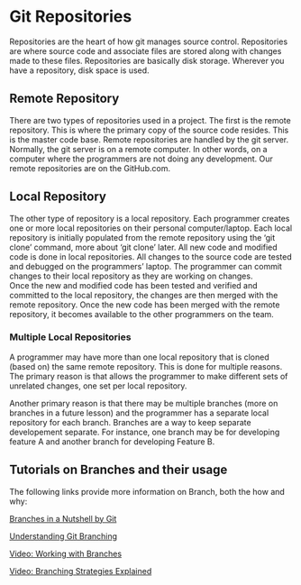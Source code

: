 # Git Repositories

Repositories are the heart of how git manages source control.  Repositories are
where source code and associate files are stored along with changes made to these
files.  Repositories are basically disk storage.  Wherever you have a repository,
disk space is used.

## Remote Repository

There are two types of repositories used in a project.  The first is the remote 
repository.  This is where the primary copy of the source code resides.  This is the 
master code base.  Remote repositories are handled by the git server.  Normally,
the git server is on a remote computer.  In other words, on a computer where 
the programmers are not doing any development.  Our remote repositories 
are on the GitHub.com.

## Local Repository

The other type of repository is a local repository.  Each programmer 
creates one or more local repositories on their personal computer/laptop.  Each local 
repository is initially populated from the remote repository using the ‘git clone’ command, 
more about ‘git clone’ later.  All new code and modified code is done in local repositories. 
All changes to the source code are tested and debugged on the programmers’ laptop. 
The programmer can commit changes to their local repository as they are working on changes.  
Once the new and modified code has been tested and verified and committed to the local 
repository, the changes are then merged with the remote repository.  Once the new code 
has been merged with the remote repository, it becomes available to the other programmers 
on the team.

### Multiple Local Repositories

A programmer may have more than one local repository that is cloned (based on) the
same remote repository.  This is done for multiple reasons.  The primary reason is
that allows the programmer to make different sets of unrelated changes, one set
per local repository.

Another primary reason is that there may be multiple branches (more on branches in
a future lesson) and the programmer has a separate local repository for each branch.
Branches are a way to keep separate developement separate.  For instance, one branch
may be for developing feature A and another branch for developing Feature B.

## Tutorials on Branches and their usage

The following links provide more information on Branch, both the how and why:

[Branches in a Nutshell by Git](https://git-scm.com/book/en/v2/Git-Branching-Branches-in-a-Nutshell "Branches in a Nutshell")

[Understanding Git Branching](https://medium.com/@jacoblogan98/understanding-git-branching-5d01f3dda541 "Understanding Git Branching")

[Video: Working with Branches](https://www.youtube.com/watch?v=JTE2Fn_sCZs "Working with Branches")

[Video: Branching Strategies Explained](https://www.youtube.com/watch?v=U_IFGpJDbeU "Branching Strategies")

